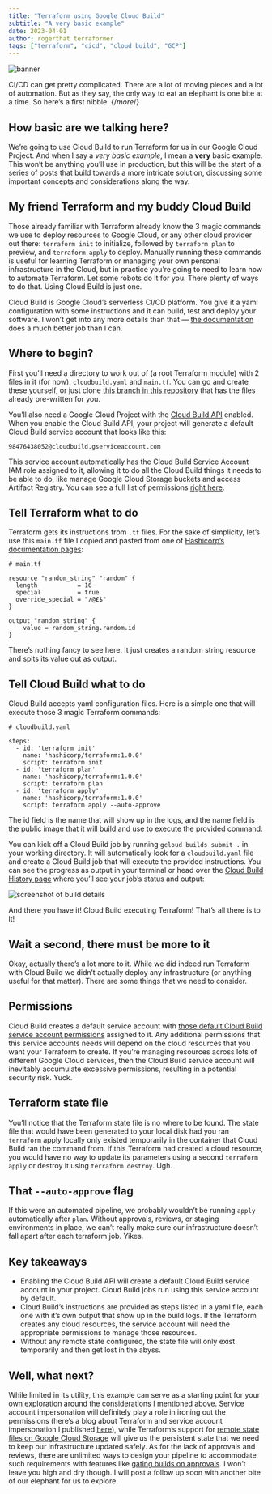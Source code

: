 ```yaml
---
title: "Terraform using Google Cloud Build"
subtitle: "A very basic example"
date: 2023-04-01
author: rogerthat terraformer
tags: ["terraform", "cicd", "cloud build", "GCP"]
---
```


![banner](/img/buildform.png)

CI/CD can get pretty complicated. There are a lot of moving pieces and a lot of automation. But as they say, the only way to eat an elephant is one bite at a time. So here’s a first nibble.
{/*more*/}

## How basic are we talking here?

We’re going to use Cloud Build to run Terraform for us in our Google Cloud Project. And when I say a *very basic example*, I mean a **very** basic example. This won’t be anything you’ll use in production, but this will be the start of a series of posts that build towards a more intricate solution, discussing some important concepts and considerations along the way.

## My friend Terraform and my buddy Cloud Build

Those already familiar with Terraform already know the 3 magic commands we use to deploy resources to Google Cloud, or any other cloud provider out there: `terraform init` to initialize, followed by `terraform plan` to preview, and `terraform apply` to deploy. Manually running these commands is useful for learning Terraform or managing your own personal infrastructure in the Cloud, but in practice you’re going to need to learn how to automate Terraform. Let some robots do it for you. There plenty of ways to do that. Using Cloud Build is just one.

Cloud Build is Google Cloud’s serverless CI/CD platform. You give it a yaml configuration with some instructions and it can build, test and deploy your software. I won’t get into any more details than that — [the documentation](https://cloud.google.com/build/docs) does a much better job than I can.

## Where to begin?

First you’ll need a directory to work out of (a root Terraform module) with 2 files in it (for now): `cloudbuild.yaml` and `main.tf`. You can go and create these yourself, or just clone [this branch in this repository](https://github.com/rogerthatdev/cloud-build-terraform/tree/v1) that has the files already pre-written for you.

You’ll also need a Google Cloud Project with the [Cloud Build API](https://console.cloud.google.com/apis/library/cloudbuild.googleapis.com) enabled. When you enable the Cloud Build API, your project will generate a default Cloud Build service account that looks like this:

`98476438052@cloudbuild.gserviceaccount.com`

This service account automatically has the Cloud Build Service Account IAM role assigned to it, allowing it to do all the Cloud Build things it needs to be able to do, like manage Google Cloud Storage buckets and access Artifact Registry. You can see a full list of permissions [right here](https://cloud.google.com/build/docs/cloud-build-service-account#default_permissions_of_service_account).

## Tell Terraform what to do

Terraform gets its instructions from `.tf` files. For the sake of simplicity, let’s use this `main.tf` file I copied and pasted from one of [Hashicorp’s documentation pages](https://registry.terraform.io/providers/hashicorp/random/latest/docs/resources/string):

```
# main.tf 

resource "random_string" "random" {
  length           = 16
  special          = true
  override_special = "/@£$"
}

output "random_string" {
    value = random_string.random.id
}
```

There’s nothing fancy to see here. It just creates a random string resource and spits its value out as output.

## Tell Cloud Build what to do

Cloud Build accepts yaml configuration files. Here is a simple one that will execute those 3 magic Terraform commands:

```
# cloudbuild.yaml

steps:
  - id: 'terraform init'
    name: 'hashicorp/terraform:1.0.0'
    script: terraform init
  - id: 'terraform plan'
    name: 'hashicorp/terraform:1.0.0'
    script: terraform plan
  - id: 'terraform apply'
    name: 'hashicorp/terraform:1.0.0'
    script: terraform apply --auto-approve
```

The id field is the name that will show up in the logs, and the name field is the public image that it will build and use to execute the provided command.

You can kick off a Cloud Build job by running `gcloud builds submit .` in your working directory. It will automatically look for a `cloudbuild.yaml` file and create a Cloud Build job that will execute the provided instructions. You can see the progress as output in your terminal or head over the [Cloud Build History page](https://console.cloud.google.com/cloud-build/builds) where you’ll see your job’s status and output:

![screenshot of build details](/img/builddetails.png)

And there you have it! Cloud Build executing Terraform! That’s all there is to it!

## Wait a second, there must be more to it

Okay, actually there’s a lot more to it. While we did indeed run Terraform with Cloud Build we didn’t actually deploy any infrastructure (or anything useful for that matter). There are some things that we need to consider.

## Permissions

Cloud Build creates a default service account with [those default Cloud Build service account permissions](https://cloud.google.com/build/docs/cloud-build-service-account#default_permissions_of_service_account) assigned to it. Any additional permissions that this service accounts needs will depend on the cloud resources that you want your Terraform to create. If you’re managing resources across lots of different Google Cloud services, then the Cloud Build service account will inevitably accumulate excessive permissions, resulting in a potential security risk. Yuck.

## Terraform state file

You’ll notice that the Terraform state file is no where to be found. The state file that would have been generated to your local disk had you ran `terraform` apply locally only existed temporarily in the container that Cloud Build ran the command from. If this Terraform had created a cloud resource, you would have no way to update its parameters using a second `terraform apply` or destroy it using `terraform destroy`. Ugh.

## That `--auto-approve` flag

If this were an automated pipeline, we probably wouldn’t be running `apply` automatically after `plan`. Without approvals, reviews, or staging environments in place, we can’t really make sure our infrastructure doesn’t fall apart after each terraform job. Yikes.

## Key takeaways

- Enabling the Cloud Build API will create a default Cloud Build service account in your project. Cloud Build jobs run using this service account by default.
- Cloud Build’s instructions are provided as steps listed in a yaml file, each one with it’s own output that show up in the build logs. If the Terraform creates any cloud resources, the service account will need the appropriate permissions to manage those resources.
- Without any remote state configured, the state file will only exist temporarily and then get lost in the abyss.

## Well, what next?

While limited in its utility, this example can serve as a starting point for your own exploration around the considerations I mentioned above. Service account impersonation will definitely play a role in ironing out the permissions (here’s a blog about Terraform and service account impersonation I published [here](https://cloud.google.com/blog/topics/developers-practitioners/using-google-cloud-service-account-impersonation-your-terraform-code)), while Terraform’s support for [remote state files on Google Cloud Storage](https://developer.hashicorp.com/terraform/language/settings/backends/gcs) will give us the persistent state that we need to keep our infrastructure updated safely. As for the lack of approvals and reviews, there are unlimited ways to design your pipeline to accommodate such requirements with features like [gating builds on approvals](https://cloud.google.com/build/docs/securing-builds/gate-builds-on-approval). I won’t leave you high and dry though. I will post a follow up soon with another bite of our elephant for us to explore.